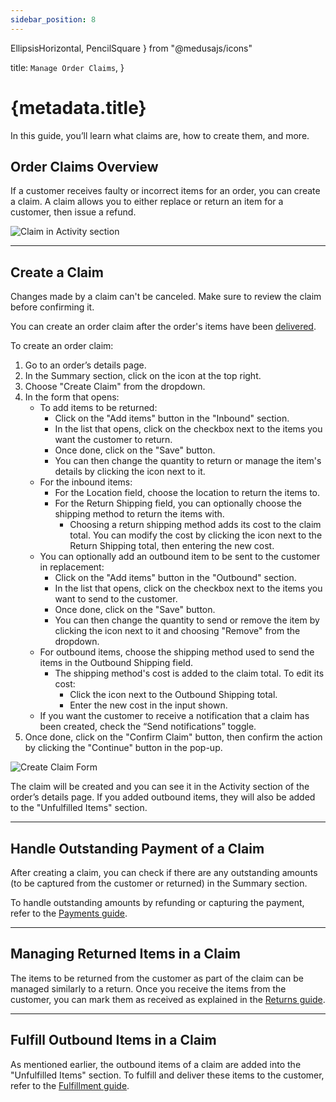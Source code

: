 ```yaml
---
sidebar_position: 8
---
```


  EllipsisHorizontal, 
  PencilSquare
} from "@medusajs/icons"

  title: `Manage Order Claims`,
}

# {metadata.title}

In this guide, you’ll learn what claims are, how to create them, and more.

## Order Claims Overview

If a customer receives faulty or incorrect items for an order, you can create a claim. A claim allows you to either replace or return an item for a customer, then issue a refund.

![Claim in Activity section](https://res.cloudinary.com/dza7lstvk/image/upload/v1739804058/User%20Guide/Screenshot_2025-02-17_at_4.53.59_PM_fw1pmy.png)

---

## Create a Claim

<Note type="warning">

Changes made by a claim can't be canceled. Make sure to review the claim before confirming it.

</Note>

You can create an order claim after the order's items have been [delivered](../fulfillments/page.mdx#mark-fulfillment-as-delivered).

To create an order claim:

1. Go to an order’s details page.
2. In the Summary section, click on the <InlineIcon Icon={EllipsisHorizontal} alt="three-dots" /> icon at the top right.
3. Choose "Create Claim" from the dropdown.
4. In the form that opens:
    - To add items to be returned:
        - Click on the "Add items" button in the "Inbound" section.
        - In the list that opens, click on the checkbox next to the items you want the customer to return.
        - Once done, click on the "Save" button.
        - You can then change the quantity to return or manage the item's details by clicking the <InlineIcon Icon={EllipsisHorizontal} alt="three-dots" /> icon next to it.
    - For the inbound items:
        - For the Location field, choose the location to return the items to.
        - For the Return Shipping field, you can optionally choose the shipping method to return the items with.
            - Choosing a return shipping method adds its cost to the claim total. You can modify the cost by clicking the <InlineIcon Icon={PencilSquare} alt="edit" /> icon next to the Return Shipping total, then entering the new cost.
    - You can optionally add an outbound item to be sent to the customer in replacement:
        - Click on the "Add items" button in the "Outbound" section.
        - In the list that opens, click on the checkbox next to the items you want to send to the customer.
        - Once done, click on the "Save" button.
        - You can then change the quantity to send or remove the item by clicking the <InlineIcon Icon={EllipsisHorizontal} alt="three-dots" /> icon next to it and choosing "Remove" from the dropdown.
    - For outbound items, choose the shipping method used to send the items in the Outbound Shipping field.
        - The shipping method's cost is added to the claim total. To edit its cost:
            - Click the <InlineIcon Icon={PencilSquare} alt="edit" /> icon next to the Outbound Shipping total.
            - Enter the new cost in the input shown.
    - If you want the customer to receive a notification that a claim has been created, check the “Send notifications” toggle.
5. Once done, click on the "Confirm Claim" button, then confirm the action by clicking the "Continue" button in the pop-up.

![Create Claim Form](https://res.cloudinary.com/dza7lstvk/image/upload/v1739803985/User%20Guide/Screenshot_2025-02-17_at_4.52.40_PM_drn24m.png)

The claim will be created and you can see it in the Activity section of the order’s details page. If you added outbound items, they will also be added to the "Unfulfilled Items" section.

---

## Handle Outstanding Payment of a Claim

After creating a claim, you can check if there are any outstanding amounts (to be captured from the customer or returned) in the Summary section.

To handle outstanding amounts by refunding or capturing the payment, refer to the [Payments guide](../payments/page.mdx#handling-outstanding-amounts).

---

## Managing Returned Items in a Claim

The items to be returned from the customer as part of the claim can be managed similarly to a return. Once you receive the items from the customer, you can mark them as received as explained in the [Returns guide](../returns/page.mdx#mark-return-items-as-received).

---

## Fulfill Outbound Items in a Claim

As mentioned earlier, the outbound items of a claim are added into the "Unfulfilled Items" section. To fulfill and deliver these items to the customer, refer to the [Fulfillment guide](../fulfillments/page.mdx#create-fulfillment).
